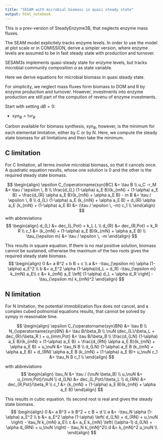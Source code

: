 ```yaml
---
title: "SESAM with microbial biomass in quasi steady state"
output: html_notebook
---
```


This is a prev-version of SteadyEnzyme3B, that neglects enzyme mass fluxes.


The SEAM model explicitely tracks enzyme levels. In order to use the model at 
plot scale or in COMISSION, derive a simpler version, where enzyme levels are 
assumed to be in fast steady state with production and turnover. 

SESAM3s implements quasi-steady state for enzyme levels, but tracks microbial 
community composition $\alpha$ as state variable.

Here we derive equations for microbial biomass in quasi steady state.

For simplicity, we neglect mass fluxes form biomass to DOM and R by enzyme 
production and turnover. However, investments into enzyme production are still 
part of the compution
of revenu of enzyme investments.

Start with setting $dB=0$: 

- $\operatorname{syn}_{B} = \operatorname{tvr}_{B}$

Carbon available for biomass synthesis, $\operatorname{syn}_{B}$, however, 
is the minimum for each elementat limitation, either by 
C or by N. Here, we compute the steady state biomass for all limitations and 
then take the minimum.

## C limitation
For C limitation, all terms involve microbial biomass, so that it cancels once.
A quadratic equation results, whose one solution is 0 and the other is the 
required steady state biomass.

$$
\begin{align}
\epsilon C_{\operatorname{syn}BC} &= \tau B \\
u_C -r_M &= \tau / \epsilon \, B \\
\frac{d_{L} (1-\alpha) a_E B}{k_{mN} + (1-\alpha) a_E B} + 
 \frac{d_{R} \alpha a_E B}{k_{mN} + \alpha a_E B} 
 - m B  &=  \tau / \epsilon \, B \\
  d_{L} (1-\alpha) a_E (k_{mN} + \alpha a_E B) + d_{R} \alpha a_E (k_{mN} + (1-\alpha) a_E B) 
  &= (\tau / \epsilon \, -m) c_1 \\
\end{align}
$$
with abbreviations 
$$
\begin{align}
d_{L} &= dec_{L,Pot} = k_L L \\
d_{R} &= dec_{R,Pot} = k_R R \\
c_1 &= (k_{mN} + (1-\alpha) a_E B)(k_{mN} + \alpha a_E B) \\
\tau_{\epsilon m} &= \tau / \epsilon \, -m
\end{align}
$$

This results in square equation. If there is no real positive solution, 
biomass cannot be sustained,
otherwise the maximum of the two roots gives the required steady state biomass. 
$$
\begin{align}
0 &= a B^2 + b B + c   \\
a &= -\tau_{\epsilon m} \alpha (1-\alpha) a_E^2 \\
b &= a_E^2 \alpha (1-\alpha)(d_L + d_R) -\tau_{\epsilon m} k_{mN} a_E\\
c &= k_{mN} a_E \left[ (1-\alpha) d_L + \alpha d_R \right] - \tau_{\epsilon m} k_{mN}^2
\end{align}
$$

## N limitation
For N limitation, the potential immobilization flux does not cancel, and a complex
cubed polinomial equations results, that cannot be solved by sympy in reasonable time.

$$
\begin{align}
\epsilon C_{\operatorname{syn}BN} &= \tau B \\
N_{\operatorname{syn}BN} &= \tau B/\beta_B \\
\nuN (dec_{L}/\beta_L + dec_{R}/\beta_R ) + u_{imm,Pot} &= \tau B/\beta_B \\
\frac{d_{LN} (1-\alpha) a_E B}{k_{mN} + (1-\alpha) a_E B} + 
 \frac{d_{RN} \alpha a_E B}{k_{mN} + \alpha a_E B} +
 u_\nuN  &=  \tau_N B \\
 d_{LN} (1-\alpha) a_E B (k_{mN} + \alpha a_E B) + d_{RN} \alpha a_E B (k_{mN} + (1-\alpha) a_E B)+ u_\nuN c_1 &= \tau_N B c_1  \\
\end{align}
$$

with abbreviations 
$$
\begin{align}
\tau_N &= \tau / (\nuN \beta_B) \\
u_\nuN &= u_{imm,Pot}/\nuN \\
d_{LN} &= dec_{L,Pot}/\beta_L \\
d_{RN} &= dec_{R,Pot}/\beta_R \\
c_1 &= (k_{mN} + (1-\alpha) a_E B)(k_{mN} + \alpha a_E B)
\end{align}
$$

This results in cubic equation. Its second root is real and  gives the 
steady state biomass.
$$
\begin{align}
0 &= a B^3 + b B^2 + c B + d  \\
a &= -\tau_N \alpha (1-\alpha) a_E^2 \\
b &= a_E^2 \alpha (1-\alpha) \left( d_{LN} + d_{RN} + u_\nuN \right) - \tau_N k_{mN} a_E\\
c &= a_E k_{mN} \left( (\alpha-1) d_{LN} + \alpha d_{RN} + u_\nuN \right) - \tau_N k_{mN}^2\\
d &= k_{mN}^2  u_\nuN \\
\end{align}
$$

